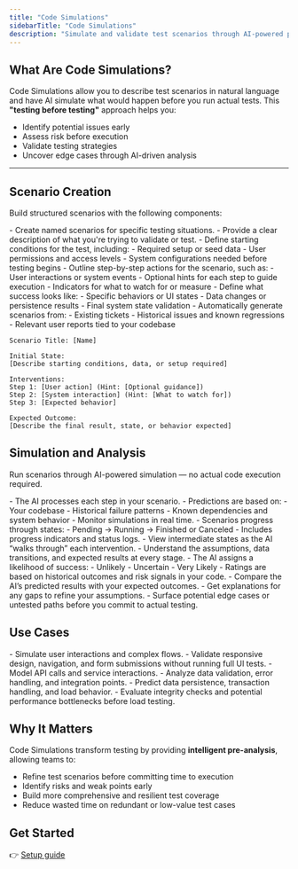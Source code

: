```yaml
---
title: "Code Simulations"
sidebarTitle: "Code Simulations"
description: "Simulate and validate test scenarios through AI-powered predictions before running actual tests, helping teams identify risks, refine strategies, and strengthen coverage."
---
```


## What Are Code Simulations?

Code Simulations allow you to describe test scenarios in natural language and have AI simulate what would happen before you run actual tests.  This **"testing before testing"** approach helps you:

- Identify potential issues early  
- Assess risk before execution  
- Validate testing strategies  
- Uncover edge cases through AI-driven analysis  

---

## Scenario Creation

Build structured scenarios with the following components:

<AccordionGroup>

<Accordion title="Title & Description">
- Create named scenarios for specific testing situations.  
- Provide a clear description of what you're trying to validate or test.  
</Accordion>

<Accordion title="Initial State">
- Define starting conditions for the test, including:  
  - Required setup or seed data  
  - User permissions and access levels  
  - System configurations needed before testing begins  
</Accordion>

<Accordion title="Interventions">
- Outline step-by-step actions for the scenario, such as:  
  - User interactions or system events  
  - Optional hints for each step to guide execution  
  - Indicators for what to watch for or measure  
</Accordion>

<Accordion title="Expected Outcome">
- Define what success looks like:  
  - Specific behaviors or UI states  
  - Data changes or persistence results  
  - Final system state validation  
</Accordion>

<Accordion title="Source Integration">
- Automatically generate scenarios from:  
  - Existing tickets  
  - Historical issues and known regressions  
  - Relevant user reports tied to your codebase  
</Accordion>

</AccordionGroup>

```
Scenario Title: [Name]

Initial State:
[Describe starting conditions, data, or setup required]

Interventions:
Step 1: [User action] (Hint: [Optional guidance])
Step 2: [System interaction] (Hint: [What to watch for])
Step 3: [Expected behavior]

Expected Outcome:
[Describe the final result, state, or behavior expected]
```

## Simulation and Analysis

Run scenarios through AI-powered simulation — no actual code execution required.

<AccordionGroup>

<Accordion title="AI-Powered Execution">
- The AI processes each step in your scenario.  
- Predictions are based on:  
  - Your codebase  
  - Historical failure patterns  
  - Known dependencies and system behavior  
</Accordion>

<Accordion title="Status Tracking">
- Monitor simulations in real time.  
- Scenarios progress through states:  
  - Pending → Running → Finished or Canceled  
- Includes progress indicators and status logs.  
</Accordion>

<Accordion title="State Analysis">
- View intermediate states as the AI “walks through” each intervention.  
- Understand the assumptions, data transitions, and expected results at every stage.  
</Accordion>

<Accordion title="Risk Assessment">
- The AI assigns a likelihood of success:  
  - Unlikely  
  - Uncertain  
  - Very Likely  
- Ratings are based on historical outcomes and risk signals in your code.  
</Accordion>

<Accordion title="Prediction vs Reality">
- Compare the AI’s predicted results with your expected outcomes.  
- Get explanations for any gaps to refine your assumptions.  
- Surface potential edge cases or untested paths before you commit to actual testing.  
</Accordion>

</AccordionGroup>


## Use Cases

<AccordionGroup>

<Accordion title="UI Testing">
- Simulate user interactions and complex flows.  
- Validate responsive design, navigation, and form submissions without running full UI tests.  
</Accordion>

<Accordion title="Backend Testing">
- Model API calls and service interactions.  
- Analyze data validation, error handling, and integration points.  
</Accordion>

<Accordion title="Database Interactions">
- Predict data persistence, transaction handling, and load behavior.  
- Evaluate integrity checks and potential performance bottlenecks before load testing.  
</Accordion>

</AccordionGroup>


## Why It Matters

Code Simulations transform testing by providing **intelligent pre-analysis**, allowing teams to:

- Refine test scenarios before committing time to execution  
- Identify risks and weak points early  
- Build more comprehensive and resilient test coverage  
- Reduce wasted time on redundant or low-value test cases

## Get Started

👉 [Setup guide](/developer-guide/quickstart-guide)